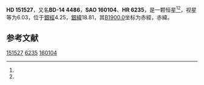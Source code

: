 {{Starbox begin
| name = HD 151527
}}
{{Starbox observe
| epoch = [[J2000.0|J2000.0]]
| constell = {{星座名待查}}<ref name=SIMBAD>{{cite web
 | url=http://simbad.u-strasbg.fr/simbad/sim-id?Ident=HR+6235
 | title =Pulsating variable Star
 | publisher=Centre de Données astronomiques de Strasbourg
 | work=SIMBAD
 | accessdate=2012-07-13}}</ref><ref name=DATA>{{cite web
 | url=http://vizier.u-strasbg.fr/viz-bin/VizieR-5?-out.add=.&-source=5050&-corr=PK=HR&-out.max=9999&HR=6235
 | title=VizieR Detailed Page
 | accessdate=2012-07-13
 | archive-date=2016-03-04
 | archive-url=https://web.archive.org/web/20160304142312/http://vizier.u-strasbg.fr/viz-bin/VizieR-5?-out.add=.&-source=5050&-corr=PK=HR&-out.max=9999&HR=6235
 | dead-url=no
 }}</ref>
| 星官 = 
| ra = {{RA|16|48|27}}<ref name=SIMBAD /><ref name=DATA />
| dec = {{DEC|-14|54|34}}<ref name=SIMBAD /><ref name=DATA />
| appmag_v = 6.03<ref name=SIMBAD /><ref name=DATA />
}}
{{Starbox character
| class = A0Vn<ref name=SIMBAD /><ref name=DATA />
| b-v = 0.2<ref name=SIMBAD /><ref name=DATA />
| u-b = <ref name=SIMBAD /><ref name=DATA />
| r-i = <ref name=SIMBAD /><ref name=DATA />
| variable = 
}}
{{Starbox astrometry
| radial_v = 
| prop_mo_ra = -26
| parallax = 
| p_error = 
}}
{{Starbox catalog
| names =BD-14 4486，[[SAO星表|SAO]] 160104，[[HD星表|HD]] 151527，[[HR星表|HR]] 6235}}
{{Starbox reference |Simbad=HR+6235}}
{{Starbox end}}

'''HD 151527'''，又名'''BD-14 4486'''，'''SAO 160104'''、'''HR 6235'''，是一颗恒星<ref name=SIMBAD /><ref name=DATA />，视星等为6.03，位于[[銀道座標系|銀經]]4.25，[[銀道座標系|銀緯]]18.81，其[[B1900.0|B1900.0]]坐标为赤經{{RA|16|42|46.1}}，赤緯{{DEC|-14|18.81|54}}。

== 参考文献 ==
{{reflist}}

{{star-stub}}

[[Category:HD和HDE天體|151527]]
[[Category:HR天體|6235]]
[[Category:SAO天體|160104]]